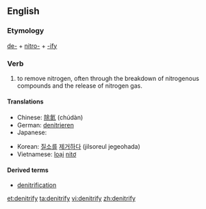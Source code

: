 ==English==

===Etymology===

[[de-]] + [[nitro-]] + [[-ify]]

===Verb===
{{en-verb|denitrif|i|ed}}

# {{context|transitive|chemistry|lang=en}} to remove nitrogen, often through the breakdown of nitrogenous compounds and the release of nitrogen gas.

====Translations====
{{trans-top|to remove nitrogen}}
* Chinese: [[除氮]] (chúdàn)
* German: [[denitrieren]]
* Japanese: {{t-|ja|脱窒する|tr=datchitsu suru|sc=Jpan}}
{{trans-mid}}
* Korean: [[질소]][[를]] [[제거하다]] (jilsoreul jegeohada)
* Vietnamese: [[loại]] [[nitơ]]
{{trans-bottom}}

====Derived terms====
* [[denitrification]]

[[et:denitrify]]
[[ta:denitrify]]
[[vi:denitrify]]
[[zh:denitrify]]